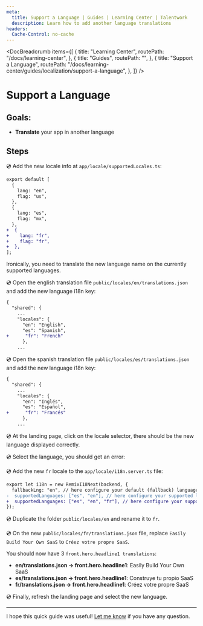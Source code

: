 ```yaml
---
meta:
  title: Support a Language | Guides | Learning Center | Talentwork
  description: Learn how to add another language translations
headers:
  Cache-Control: no-cache
---
```



<DocBreadcrumb
  items={[
    {
      title: "Learning Center",
      routePath: "/docs/learning-center",
    },
    {
      title: "Guides",
      routePath: "",
    },
    {
      title: "Support a Language",
      routePath:
        "/docs/learning-center/guides/localization/support-a-language",
    },
  ]}
/>

# Support a Language

## Goals:

- **Translate** your app in another language

## Steps

💿 Add the new locale info at `app/locale/supportedLocales.ts`:

```diff
export default [
  {
    lang: "en",
    flag: "us",
  },
  {
    lang: "es",
    flag: "mx",
  },
+  {
+    lang: "fr",
+    flag: "fr",
+  },
];
```

<DocTutorialImage
  alt="Add Locale"
  src="https://yahooder.sirv.com/saasrock/guides/localization/add-locale.png"
/>

Ironically, you need to translate the new language name on the currently supported languages.

💿 Open the english translation file `public/locales/en/translations.json` and add the new language i18n key:

```diff
{
  "shared": {
    ...
    "locales": {
      "en": "English",
      "es": "Spanish",
+      "fr": "French"
      },
    ...
```

💿 Open the spanish translation file `public/locales/es/translations.json` and add the new language i18n key:

```diff
{
  "shared": {
    ...
    "locales": {
      "en": "Inglés",
      "es": "Español",
+      "fr": "Francés"
      },
    ...
```

💿 At the landing page, click on the locale selector, there should be the new language displayed correctly.

<DocTutorialImage
  alt="Locale Selector"
  src="https://yahooder.sirv.com/saasrock/guides/localization/locale-selector.png"
/>

💿 Select the language, you should get an error:

<DocTutorialImage
  alt="Missing Locale"
  src="https://yahooder.sirv.com/saasrock/guides/localization/missing-locale.png"
/>

💿 Add the new `fr` locale to the `app/locale/i18n.server.ts` file:

```diff
export let i18n = new RemixI18Next(backend, {
  fallbackLng: "en", // here configure your default (fallback) language
-  supportedLanguages: ["es", "en"], // here configure your supported languages
+  supportedLanguages: ["es", "en", "fr"], // here configure your supported languages
});
```

💿 Duplicate the folder `public/locales/en` and rename it to `fr`.

💿 On the new `public/locales/fr/translations.json` file, replace `Easily Build Your Own SaaS` to `Créez votre propre SaaS`.

You should now have 3 `front.hero.headline1 translations`:

- **en/translations.json &rarr; front.hero.headline1**: Easily Build Your Own SaaS
- **es/translations.json &rarr; front.hero.headline1**: Construye tu propio SaaS
- **fr/translations.json &rarr; front.hero.headline1**: Créez votre propre SaaS

💿 Finally, refresh the landing page and select the new language.

<DocTutorialImage
  alt="French Headline"
  src="https://yahooder.sirv.com/saasrock/guides/localization/french-headline.png"
/>

---

I hope this quick guide was useful! [Let me know](/docs/community) if you have any question.
